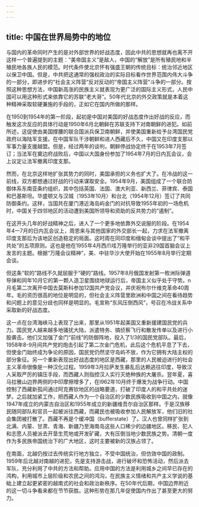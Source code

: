 ```yaml
---
---
---
```

title: 中国在世界局势中的地位
---



与国内的革命同时产生的是对外部世界的好战态度，因此中共的思想就再也离不开这样一个普遍提到的主题：“美帝国主义”是敌人，中国的“解放”是所有殖民地和半殖民地各族人民的模范。时代条件使北京怀有强盛王朝的传统目标：统治邻近地区以保卫中国。但是，中共把这通常的强权政治的实际目标看作世界范围内伟大斗争的一部分，即进步的“社会主义阵营“反对反动的”帝国主义阵营”斗争的一部分。按照这种思想方法，中国新高涨的民族主义就表现为更广泛的国际主义形式，人民中国可以用这种形式来依靠它的苏联“老大哥”。50年代北京的外交政策就是本着这种精神采取软硬兼施的手段的，正如它在国内所做的那样。

在1950到1954年的第一阶段，起初是中国对美国的好战态度作出好战的反应，而触发这次反应的具体行动是1950年6月北朝鲜在苏联支持下对南朝鲜的进犯。如前所述，这促使由美国撑腰的联合国派兵保卫南朝鲜，并使美国重新给予台湾国民党政府以海陆军支援。在中国军队干涉朝鲜和进人西藏后不久，中国又在印度支那以军事力量支援越盟。但是，经过两年的谈判，朝鲜停战协定终于在1953年7月签订；当法军在奠边府战败后，中国以大国身份参加了1954年7月的日内瓦会议，会上议定让法军撤离印度支那。

然而，在北京这样地扩张其势力的同时，美国承担的义务也扩大了。在冷战的这一前线，双方都想通过好战的行动来谋取安全。1954年9月，美国组成了一个联合防御体系东南亚条约组织，其中包括英国、法国、澳大利亚、新西兰、菲律宾、泰国和巴基斯坦。华盛顿又与汉城（1953年10月）和台北（1954年12月）签订了共同防御条约。这样，当国共在厦门港近海岛屿金门的对抗导致1955年初的一场危机时，中国关于四邻地区的活动遭到美国所领导和资助的反共势力的“遏制”。

在这开头几年的好战精神之后，进人了一个更多地依靠外交说服的阶段。在1954年4一7月的日内瓦会议上，周恩来与其他国家的外交部长一起，力求在法军撤离印度支那后为该地区创造稳定的局面。这时周在同印度和缅甸会谈中提出了“和平共处”的五项原则。这也是他在1955年4月西爪哇万隆举行的亚非29国首脑会议上发言的主题。根据“万隆会议精神”，美、中驻华沙大使开始在1955年8月举行定期会谈。

但这条“软的”路线不久就屈服于“硬的”路线。1957年8月俄国发射第一枚洲际弹道导弹和同年10月它的第一颗人造卫星围绕地球运行后，帝国主义似乎处于守势。n月毛第二次离开中国去莫斯科参加12国共产党会议，并庆祝布尔什维克革命40周年。毛的资历很高的地位是明显的，但社会主义阵营里欧洲和中国之间在看待趋势和问题上的意见分歧也同样是明显的。毛宣称“东风压倒西风”，号召在冷战关系中采取新的好战态度。

这一点在台湾海峡马上表现了出来，那里从1951年起美国又重新援建国民党的兵力。国民党人越来越多地骚扰大陆，派遣特务、搞侦察飞行和散发传单以及进行小股袭击。他们又加强了金门“前线”的防御阵地，投入了1/3的国民党部队。最后，1958年8-9月间共产党的炮击引起了第二次金门危机，此后这个危机平息了下去，但使金门始终成为争论的原因，国民党仍然坚守岛屿不放，作为它拥有大陆主权的部分象征。另一个重新表现出好战态度的地区是西藏，那里的人民被迫进行的社会主义革命很像是一种汉化过程。1959年3月拉萨发生暴乱后达赖逃往印度，导致汉人采取严厉的镇压手段，而西藏人则指控汉人实行灭绝种族的大屠杀。翌年夏，喜马拉雅山边界两侧的中印摩擦增多了，在l962年10月终于爆发为战争行动。中国控制了西藏新孤间通过阿克赛钦地区的战略要道，打破了印度人的和平共处的迷梦。之后就加紧工作，把西藏人作为一个自治区的少数民族吸收到中国之内，就像1947年成立的内蒙古自治区和1955年成立的新疆维吾尔自治区那样。于是汉族移民随同部队和官员一起被派往西藏，而藏民也被吸收参加人民解放军，他们旧的社会集团被打散了。西藏不再是个缓冲国（bufferstate）了。汉人也曾同样扩张到北满、内蒙、甘肃、青海、新疆乃至海南岛这些人口稀少的边疆地区。移民、犯人和志愿人员被派去开垦生荒地或开发矿藏，大有压倒当地少数民族之势。清朝一度作为多民族帝国统治下的广大地区，这时主要被新的汉族占领了。

在南面，北越仍按过去传统实行地方独立，不受中国统治，但仿效中国的政制。1959年后北越对南越的进犯，先是支持游击战，进行破坏和恐怖活动，然后派去军队，充分利用了中共的方法和帮助。应用中国的方法是利用城乡之间早已存在的鸿构，利用城市上层阶级和农民之间的鸿沟，在民族主义情绪和共产主义学说的基础上建立起更紧密的越南式的社会和政治新秩序。在50年代后期，中国边界附近的这一切斗争看来都在节节获胜。这种形势在那几年促使国内作出了甚至更大的努力。